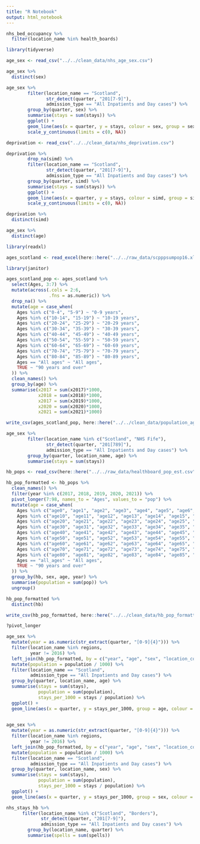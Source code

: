 ```yaml
---
title: "R Notebook"
output: html_notebook
---
```

```r
nhs_bed_occupancy %>% 
  filter(location_name %in% health_boards)
```

```r
library(tidyverse)
```

```r
age_sex <- read_csv("../../clean_data/nhs_age_sex.csv")
```

```r
age_sex %>% 
  distinct(sex)
```

```r
age_sex %>% 
        filter(location_name == "Scotland",
               str_detect(quarter, "201[7-9]"),
               admission_type == "All Inpatients and Day cases") %>%
        group_by(quarter, sex) %>% 
        summarise(stays = sum(stays)) %>% 
        ggplot() +
        geom_line(aes(x = quarter, y = stays, colour = sex, group = sex)) +
        scale_y_continuous(limits = c(0, NA))
```

```r
deprivation <- read_csv("../../clean_data/nhs_deprivation.csv")
```


```r
deprivation %>% 
        drop_na(simd) %>% 
        filter(location_name == "Scotland",
               str_detect(quarter, "201[7-9]"),
               admission_type == "All Inpatients and Day cases") %>%
        group_by(quarter, simd) %>% 
        summarise(stays = sum(stays)) %>% 
        ggplot() +
        geom_line(aes(x = quarter, y = stays, colour = simd, group = simd)) +
        scale_y_continuous(limits = c(0, NA))

deprivation %>% 
  distinct(simd)
```

```r
age_sex %>% 
  distinct(age)
```



```r
library(readxl)

ages_scotland <- read_excel(here::here("../../raw_data/scpppsumpop16.xls"), sheet = 3, skip = 5)

library(janitor)

```

```r
ages_scotland_pop <- ages_scotland %>% 
  select(Ages, 3:7) %>% 
  mutate(across(.cols = 2:6,
                .fns = as.numeric)) %>% 
  drop_na() %>% 
  mutate(age = case_when(
    Ages %in% c("0-4", "5-9") ~ "0-9 years",
    Ages %in% c("10-14", "15-19") ~ "10-19 years",
    Ages %in% c("20-24", "25-29") ~ "20-29 years",
    Ages %in% c("30-34", "35-39") ~ "30-39 years",
    Ages %in% c("40-44", "45-49") ~ "40-49 years",
    Ages %in% c("50-54", "55-59") ~ "50-59 years",
    Ages %in% c("60-64", "65-69") ~ "60-69 years",
    Ages %in% c("70-74", "75-79") ~ "70-79 years",
    Ages %in% c("80-84", "85-89") ~ "80-89 years",
    Ages == "All ages" ~ "All ages",
    TRUE ~ "90 years and over"
  )) %>%
  clean_names() %>% 
  group_by(age) %>% 
  summarise(x2017 = sum(x2017)*1000,
            x2018 = sum(x2018)*1000,
            x2017 = sum(x2019)*1000,
            x2020 = sum(x2020)*1000,
            x2021 = sum(x2021)*1000)

```

```r
write_csv(ages_scotland_pop, here::here("../../clean_data/population_age_demographics"))
```



```r
age_sex %>% 
        filter(location_name %in% c("Scotland", "NHS Fife"),
               str_detect(quarter, "201[789]"),
               admission_type == "All Inpatients and Day cases") %>%
        group_by(quarter, location_name, age) %>% 
        summarise(stays = sum(stays))
```

```r
hb_pops <- read_csv(here::here("../../raw_data/healthboard_pop_est.csv"))
```

```r
hb_pop_formatted <- hb_pops %>% 
  clean_names() %>% 
  filter(year %in% c(2017, 2018, 2019, 2020, 2021)) %>% 
  pivot_longer(7:98, names_to = "Ages", values_to = "pop") %>% 
  mutate(age = case_when(
    Ages %in% c("age0", "age1", "age2", "age3", "age4", "age5", "age6", "age7", "age8", "age9") ~ "0-9 years",
    Ages %in% c("age10", "age11", "age12", "age13", "age14", "age15", "age16", "age17", "age18", "age19") ~ "10-19 years",
    Ages %in% c("age20", "age21", "age22", "age23", "age24", "age25", "age26", "age27", "age28", "age29") ~ "20-29 years",
    Ages %in% c("age30", "age31", "age32", "age33", "age34", "age35", "age36", "age37", "age38", "age39") ~ "30-39 years",
    Ages %in% c("age40", "age41", "age42", "age43", "age44", "age45", "age46", "age47", "age48", "age49") ~ "40-49 years",
    Ages %in% c("age50", "age51", "age52", "age53", "age54", "age55", "age56", "age57", "age58", "age59") ~ "50-59 years",
    Ages %in% c("age60", "age61", "age62", "age63", "age64", "age65", "age66", "age67", "age68", "age69") ~ "60-69 years",
    Ages %in% c("age70", "age71", "age72", "age73", "age74", "age75", "age76", "age77", "age78", "age79") ~ "70-79 years",
    Ages %in% c("age80", "age81", "age82", "age83", "age84", "age85", "age86", "age87", "age88", "age89") ~ "80-89 years",
    Ages == "all_ages" ~ "All ages",
    TRUE ~ "90 years and over"
  )) %>% 
  group_by(hb, sex, age, year) %>% 
  summarise(population = sum(pop)) %>% 
  ungroup()

hb_pop_formatted %>% 
  distinct(hb)

write_csv(hb_pop_formatted, here::here("../../clean_data/hb_pop_formatted.csv"))

?pivot_longer
```

```r
age_sex %>% 
  mutate(year = as.numeric(str_extract(quarter, "[0-9]{4}"))) %>% 
  filter(location_name %in% regions,
         year != 2016) %>% 
  left_join(hb_pop_formatted, by = c("year", "age", "sex", "location_code" = "hb")) %>% 
  mutate(population = population / 1000) %>% 
  filter(location_name == "Scotland",
         admission_type == "All Inpatients and Day cases") %>% 
  group_by(quarter, location_name, age) %>% 
  summarise(stays = sum(stays),
            population = sum(population),
            stays_per_1000 = stays / population) %>% 
  ggplot() +
  geom_line(aes(x = quarter, y = stays_per_1000, group = age, colour = age))
  
```

```r
age_sex %>% 
  mutate(year = as.numeric(str_extract(quarter, "[0-9]{4}"))) %>% 
  filter(location_name %in% regions,
         year != 2016) %>% 
  left_join(hb_pop_formatted, by = c("year", "age", "sex", "location_code" = "hb")) %>% 
  mutate(population = population / 1000) %>% 
  filter(location_name == "Scotland",
         admission_type == "All Inpatients and Day cases") %>% 
  group_by(quarter, location_name, sex) %>% 
  summarise(stays = sum(stays),
            population = sum(population),
            stays_per_1000 = stays / population) %>% 
  ggplot() +
  geom_line(aes(x = quarter, y = stays_per_1000, group = sex, colour = sex))
```

```r
nhs_stays_hb %>% 
      filter(location_name %in% c("Scotland", "Borders"),
             str_detect(quarter, "201[7-9]"),
             admission_type == "All Inpatients and Day cases") %>%
        group_by(location_name, quarter) %>% 
        summarise(spells = sum(spells))
```

